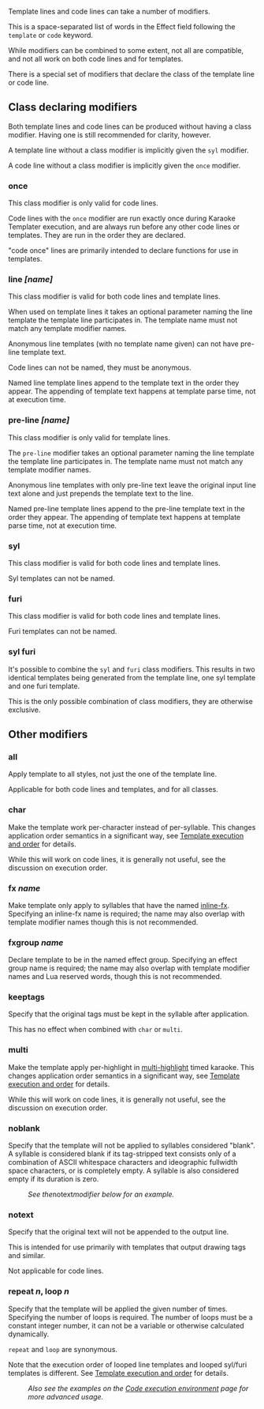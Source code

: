 Template lines and code lines can take a number of modifiers.

This is a space-separated list of words in the Effect field following the <code>template</code> or <code>code</code> keyword.

While modifiers can be combined to some extent, not all are compatible, and not all work on both code lines and for templates.

There is a special set of modifiers that declare the class of the template line or code line.

== Class declaring modifiers ==

Both template lines and code lines can be produced without having a class modifier. Having one is still recommended for clarity, however.

A template line without a class modifier is implicitly given the <code>syl</code> modifier.

A code line without a class modifier is implicitly given the <code>once</code> modifier.

=== once ===

This class modifier is only valid for code lines.

Code lines with the <code>once</code> modifier are run exactly once during Karaoke Templater execution, and are always run before any other code lines or templates. They are run in the order they are declared.

"code once" lines are primarily intended to declare functions for use in templates.

{{Examplebox|
 Comment: 0,0:00:00.00,0:00:05.00,Default,,0000,0000,0000,<u>code once</u>,function setlayer(newlayer) line.layer &#x3D; newlayer; return ""; end

This example declares a new function that changes the Layer field in the output line.
}}
=== line ''[name]'' ===

This class modifier is valid for both code lines and template lines.

When used on template lines it takes an optional parameter naming the line template the template line participates in. The template name must not match any template modifier names.

Anonymous line templates (with no template name given) can not have pre-line template text.

Code lines can not be named, they must be anonymous.

Named line template lines append to the template text in the order they appear. The appending of template text happens at template parse time, not at execution time.

{{Examplebox|
 Comment: 0,0:00:00.00,0:00:05.00,Default,,0000,0000,0000,<u>code line</u>,fxgroup.funky &#x3D; line.actor &#x3D;&#x3D; "funky"

This code line is run once per input line. It enables/disables an effect group named "funky" depending on the Actor field of the input line.
}}
{{Examplebox|
 Comment: 0,0:00:00.00,0:00:05.00,Default,,0000,0000,0000,<u>template line</u>,{\r\t($start,$end,\bord0)}

This template line declares an anonymous line template. The effect produced will transform the border of each syllable to zero during the syllable's duration.
}}
{{Examplebox|
 Comment: 0,0:00:00.00,0:00:05.00,Default,,0000,0000,0000,<u>template line jumper</u>,{\r\t($start,$mid,\frz-0.1)\t($mid,$end,\frz0}

This template line appends to a line template named "jumper"  or creates it if it doesn't exist. Together with the pre-line template example given below, this will produce a "jumping" effect for the syllables.
}}
=== pre-line ''[name]'' ===

This class modifier is only valid for template lines.

The <code>pre-line</code> modifier takes an optional parameter naming the line template the template line participates in. The template name must not match any template modifier names.

Anonymous line templates with only pre-line text leave the original input line text alone and just prepends the template text to the line.

Named pre-line template lines append to the pre-line template text in the order they appear. The appending of template text happens at template parse time, not at execution time.

{{Examplebox|
 Comment: 0,0:00:00.00,0:00:05.00,Default,,0000,0000,0000,<u>template pre-line</u>,{\be1}

This template line declares an anonymous line template, that will prepend <tt>{\be1}</tt> to all matching lines.
}}
{{Examplebox|
 Comment: 0,0:00:00.00,0:00:05.00,Default,,0000,0000,0000,<u>template pre-line jumper</u>,{\org(-10000,$y)}

This template line appends to the pre-line template text of a line template named "jumper", or creates it if it doesn't exist. Together with the line template example given above, this will produce a "jumping" effect for the syllables.
}}
=== syl ===

This class modifier is valid for both code lines and template lines.

Syl templates can not be named.

{{Examplebox|
 Comment: 0,0:00:00.00,0:00:05.00,Default,,0000,0000,0000,<u>template syl</u>,{\pos($x,$y)}

This template line declares a syl template that simply positions the syllable text.
}}
=== furi ===

This class modifier is valid for both code lines and template lines.

Furi templates can not be named.

{{Examplebox|
 Comment: 0,0:00:00.00,0:00:05.00,Default,,0000,0000,0000,<u>template furi</u>,{\pos($x,$y)}

This template line declares a furi template that simply positions the syllable text. It's not needed to do anything further to get correct furigana formatting.
}}
=== syl furi ===

It's possible to combine the <code>syl</code> and <code>furi</code> class modifiers. This results in two identical templates being generated from the template line, one syl template and one furi template.

This is the only possible combination of class modifiers, they are otherwise exclusive.

== Other modifiers ==

=== all ===

Apply template to all styles, not just the one of the template line.

Applicable for both code lines and templates, and for all classes.

{{Examplebox|
 Comment: 0,0:00:00.00,0:00:05.00,Default,,0000,0000,0000,<u>template syl all</u>,{\pos($x,$y)}

This template will be applied to every single syllable in the entire subtitle file, regardless of the style of the line they are on.
}}

=== char ===

Make the template work per-character instead of per-syllable. This changes application order semantics in a significant way, see [[Karaoke Templater Reference: Template execution rules and order|Template execution and order]] for details.

While this will work on code lines, it is generally not useful, see the discussion on execution order.

{{Examplebox|
 Comment: 0,0:00:00.00,0:00:05.00,Default,,0000,0000,0000,<u>template syl char</u>,{\pos($x,$y)}
 Comment: 1,0:00:00.00,0:00:05.00,Default,,0000,0000,0000,<u>template syl char</u>,{\pos($x,$y)\bord0}

Every single character on the line will be positioned separately. For each syllable, each template will apply for all characters in one go, and not be applied interleaved.

For example, if there are two syllables, "ab" and "cd", and the above two templates are applied to them, the result will be 8 lines with the following text, in this order:

 {\pos($x,$y)}a
 {\pos($x,$y)}b
 {\pos($x,$y)\bord0}a
 {\pos($x,$y)\bord0}b
 {\pos($x,$y)}c
 {\pos($x,$y)}d
 {\pos($x,$y)\bord0}c
 {\pos($x,$y)\bord0}d
}}
=== fx ''name'' ===

Make template only apply to syllables that have the named [[inline-fx]]. Specifying an inline-fx name is required; the name may also overlap with template modifier names though this is not recommended.

{{Examplebox|
 Comment: 0,0:00:00.00,0:00:05.00,Default,,0000,0000,0000,<u>template syl fx drop</u>,{\move($x,$y,$x,!$y+30!,$start,$end)}

With this template, all syllables that have the inline-fx "drop" will get an additional line produced, where the syllables moves down 30 pixels during its duration.

All other template lines that don't have ''fx'' specified will still be applied as usual to those syllables as well.
}}
=== fxgroup ''name'' ===

Declare template to be in the named effect group. Specifying an effect group name is required; the name may also overlap with template modifier names and Lua reserved words, though this is not recommended.

{{Examplebox|There is an example of ''fxgroup'' on the [[Karaoke Templater Reference: Code execution environment#Conditional templates with fxgroup|Code execution environment]] page.}}
=== keeptags ===

Specify that the original tags must be kept in the syllable after application.

This has no effect when combined with <code>char</code> or <code>multi</code>.

{{Examplebox|
 template line <u>keeptags</u>: {\r\t($start,!$start+1!,\frx40)\t(!$start+1!,$end,\frx0)}
 karaoke: {\k21}hi{\k10}gu{\k23}ra{\k22}shi {\k38}ga {\k37\1c&H0000FF&}na{\k37}ku

The syllables "tip" back over a bit during highlight. One of them ("na") is coloured differently by putting an override tag in the timed karaoke line, but the following syllables don't get it because of the customary <code>\r</code> at the start of the template.

The ''notags'' modifier ensures that the special colour of the special syllable gets carried over to the output.
}}
=== multi ===

Make the template apply per-highlight in [[Furigana karaoke|multi-highlight]] timed karaoke. This changes application order semantics in a significant way, see [[Karaoke Templater Reference: Template execution rules and order|Template execution and order]] for details.

While this will work on code lines, it is generally not useful, see the discussion on execution order.

{{todo|example}}

=== noblank ===

Specify that the template will not be applied to syllables considered "blank". A syllable is considered blank if its tag-stripped text consists only of a combination of ASCII whitespace characters and ideographic fullwidth space characters, or is completely empty. A syllable is also considered empty if its duration is zero.

:''See the ''notext'' modifier below for an example.''

=== notext ===

Specify that the original text will not be appended to the output line.

This is intended for use primarily with templates that output drawing tags and similar.

Not applicable for code lines.

{{Examplebox|
 code once: sword_shape &#x3D; "m 0 0 l 5 -5 l 5 -30 l 10 -30 l 10 -32 l 2 -32 l 2 -40 l -2 -40 l -2 -32 l -10 -32 l -10 -30 l -5 -30 l -5 -5 "
 template syl notext noblank: {\an5\move($scenter,!$smiddle-30!,$scenter,$smiddle,!$start-20!,$start)\p2}!sword_shape!

The first code line defines a vector drawing shape for convenience, so it doesn't clutter up the actual template lines later on. The drawing is of a small simple sword pointing downwards. The effect itself is these small swords dropping down onto the syllables, by a move.

The template uses the ''notext'' modifier to avoid getting the original syllable text shown, because it's being replaced with a vector drawing here. Also the ''noblank'' modifier is used to avoid producing anything for "invisible" syllables, eg. we don't want a sword dropping down on a lone timed space, that just looks dumb.
}}
=== repeat ''n'', loop ''n'' ===

Specify that the template will be applied the given number of times. Specifying the number of loops is required. The number of loops must be a constant integer number, it can not be a variable or otherwise calculated dynamically.

<code>repeat</code> and <code>loop</code> are synonymous.

Note that the execution order of looped line templates and looped syl/furi templates is different. See [[Karaoke Templater Reference: Template execution rules and order|Template execution and order]] for details.

{{Examplebox|
 template syl <u>loop 4</u>: {\move($x,$y,!$x+math.random(-30,30)!,!$y+math.random(-30,30)!,$start,$end)\alpha&Hc0&\t($start,$end,\alpha&HFF&)}

The ''loop'' modifier is used to created 4 copies of the syllable for each time this template is run. Each of those move in a random direction, up to 30 pixels away in X and Y direction. They also fade out.

The starting alpha for each copy, <code>&Hc0</code> is chosen as 256 - (256 / 4), 4 being the number of loops made. This way, the opacity for each copy adds up to exactly 256. (Technically it should be 255, but that can't be achieved with an even number of loops.)
}}
:''Also see the examples on the [[Karaoke Templater Reference: Code execution environment#Looping templates|Code execution environment]] page for more advanced usage.''